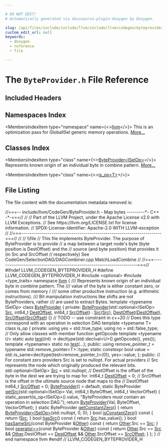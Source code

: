 ```yaml
---

# DO NOT EDIT!
# Automatically generated via docusaurus-plugin-doxygen by Doxygen.

slug: /api/files/include/include/llvm/include/llvm/codegen/byteprovider-h
custom_edit_url: null
keywords:
  - doxygen
  - reference
  - file

---
```





# The `ByteProvider.h` File Reference

<DoxygenPage pluginConfig={pluginConfig}>



## Included Headers

<IncludesList>
<IncludesListItem
  filePath="optional"
  permalink=""
  isLocal="false" />
<IncludesListItem
  filePath="type_traits"
  permalink=""
  isLocal="false" />
</IncludesList>

## Namespaces Index

<MembersIndex>

<MembersIndexItem
  type="namespace"
  name={<><a href="/docs/api/namespaces/llvm">llvm</a></>}>
This is an optimization pass for GlobalISel generic memory operations. <a href="/docs/api/namespaces/llvm/#details">More...</a>
</MembersIndexItem>

</MembersIndex>

## Classes Index

<MembersIndex>

<MembersIndexItem
  type="class"
  name={<><a href="/docs/api/classes/llvm/byteprovider">ByteProvider&lt;ISelOp&gt;</a></>}>
Represents known origin of an individual byte in combine pattern. <a href="/docs/api/classes/llvm/byteprovider/#details">More...</a>
</MembersIndexItem>

<MembersIndexItem
  type="class"
  name={<><a href="/docs/api/classes/llvm/byteprovider/is-op">is_op&lt;T&gt;</a></>}>
</MembersIndexItem>

</MembersIndex>


## File Listing

The file content with the documentation metadata removed is:

<ProgramListing>

<Link id="l00001" /><CodeLine lineNumber="1"><Highlight kind="comment">//===-- include/llvm/CodeGen/ByteProvider.h - Map bytes ---------&#42;- C++ -&#42;-===//</Highlight><Highlight kind="normal"></Highlight></CodeLine>
<Link id="l00002" /><CodeLine lineNumber="2"><Highlight kind="normal"></Highlight><Highlight kind="comment">//</Highlight><Highlight kind="normal"></Highlight></CodeLine>
<Link id="l00003" /><CodeLine lineNumber="3"><Highlight kind="normal"></Highlight><Highlight kind="comment">// Part of the LLVM Project, under the Apache License v2.0 with LLVM Exceptions.</Highlight><Highlight kind="normal"></Highlight></CodeLine>
<Link id="l00004" /><CodeLine lineNumber="4"><Highlight kind="normal"></Highlight><Highlight kind="comment">// See https://llvm.org/LICENSE.txt for license information.</Highlight><Highlight kind="normal"></Highlight></CodeLine>
<Link id="l00005" /><CodeLine lineNumber="5"><Highlight kind="normal"></Highlight><Highlight kind="comment">// SPDX-License-Identifier: Apache-2.0 WITH LLVM-exception</Highlight><Highlight kind="normal"></Highlight></CodeLine>
<Link id="l00006" /><CodeLine lineNumber="6"><Highlight kind="normal"></Highlight><Highlight kind="comment">//</Highlight><Highlight kind="normal"></Highlight></CodeLine>
<Link id="l00007" /><CodeLine lineNumber="7"><Highlight kind="normal"></Highlight><Highlight kind="comment">//===----------------------------------------------------------------------===//</Highlight><Highlight kind="normal"></Highlight></CodeLine>
<Link id="l00008" /><CodeLine lineNumber="8"><Highlight kind="normal"></Highlight><Highlight kind="comment">//</Highlight><Highlight kind="normal"></Highlight></CodeLine>
<Link id="l00009" /><CodeLine lineNumber="9"><Highlight kind="normal"></Highlight><Highlight kind="comment">// \\file</Highlight><Highlight kind="normal"></Highlight></CodeLine>
<Link id="l00010" /><CodeLine lineNumber="10"><Highlight kind="normal"></Highlight><Highlight kind="comment">// This file implements ByteProvider. The purpose of ByteProvider is to provide</Highlight><Highlight kind="normal"></Highlight></CodeLine>
<Link id="l00011" /><CodeLine lineNumber="11"><Highlight kind="normal"></Highlight><Highlight kind="comment">// a map between a target node&#39;s byte (byte position is DestOffset) and the</Highlight><Highlight kind="normal"></Highlight></CodeLine>
<Link id="l00012" /><CodeLine lineNumber="12"><Highlight kind="normal"></Highlight><Highlight kind="comment">// source (and byte position) that provides it (in Src and SrcOffset</Highlight><Highlight kind="normal"></Highlight></CodeLine>
<Link id="l00013" /><CodeLine lineNumber="13"><Highlight kind="normal"></Highlight><Highlight kind="comment">// respectively) See CodeGen/SelectionDAG/DAGCombiner.cpp MatchLoadCombine</Highlight><Highlight kind="normal"></Highlight></CodeLine>
<Link id="l00014" /><CodeLine lineNumber="14"><Highlight kind="normal"></Highlight><Highlight kind="comment">//</Highlight><Highlight kind="normal"></Highlight></CodeLine>
<Link id="l00015" /><CodeLine lineNumber="15"><Highlight kind="normal"></Highlight><Highlight kind="comment">//===----------------------------------------------------------------------===//</Highlight><Highlight kind="normal"></Highlight></CodeLine>
<Link id="l00016" /><CodeLine lineNumber="16"><Highlight kind="normal"></Highlight></CodeLine>
<Link id="l00017" /><CodeLine lineNumber="17"><Highlight kind="normal"></Highlight><Highlight kind="preprocessor">#ifndef LLVM&#95;CODEGEN&#95;BYTEPROVIDER&#95;H</Highlight><Highlight kind="normal"></Highlight></CodeLine>
<Link id="l00018" /><CodeLine lineNumber="18"><Highlight kind="normal"></Highlight><Highlight kind="preprocessor">#define LLVM&#95;CODEGEN&#95;BYTEPROVIDER&#95;H</Highlight><Highlight kind="normal"></Highlight></CodeLine>
<Link id="l00019" /><CodeLine lineNumber="19"><Highlight kind="normal"></Highlight></CodeLine>
<Link id="l00020" /><CodeLine lineNumber="20"><Highlight kind="normal"></Highlight><Highlight kind="preprocessor">#include &lt;optional&gt;</Highlight><Highlight kind="normal"></Highlight></CodeLine>
<Link id="l00021" /><CodeLine lineNumber="21"><Highlight kind="normal"></Highlight><Highlight kind="preprocessor">#include &lt;type&#95;traits&gt;</Highlight><Highlight kind="normal"></Highlight></CodeLine>
<Link id="l00022" /><CodeLine lineNumber="22"><Highlight kind="normal"></Highlight></CodeLine>
<Link id="l00023" /><CodeLine lineNumber="23"><Highlight kind="normal"></Highlight><Highlight kind="keyword">namespace </Highlight><Highlight kind="normal"><a href="/docs/api/namespaces/llvm">llvm</a> &#123;</Highlight></CodeLine>
<Link id="l00024" /><CodeLine lineNumber="24"><Highlight kind="normal"></Highlight><Highlight kind="comment"></Highlight></CodeLine>
<Link id="l00025" /><CodeLine lineNumber="25"><Highlight kind="comment">/// Represents known origin of an individual byte in combine pattern. The</Highlight></CodeLine>
<Link id="l00026" /><CodeLine lineNumber="26"><Highlight kind="comment">/// value of the byte is either constant zero, or comes from memory /</Highlight></CodeLine>
<Link id="l00027" /><CodeLine lineNumber="27"><Highlight kind="comment">/// some other productive instruction (e.g. arithmetic instructions).</Highlight></CodeLine>
<Link id="l00028" /><CodeLine lineNumber="28"><Highlight kind="comment">/// Bit manipulation instructions like shifts are not ByteProviders, rather</Highlight></CodeLine>
<Link id="l00029" /><CodeLine lineNumber="29"><Highlight kind="comment">/// are used to extract Bytes.</Highlight><Highlight kind="normal"></Highlight></CodeLine>
<Link id="l00030" /><CodeLine lineNumber="30" lineLink="/docs/api/classes/llvm/byteprovider"><Highlight kind="normal"></Highlight><Highlight kind="keyword">template</Highlight><Highlight kind="normal"> &lt;</Highlight><Highlight kind="keyword">typename</Highlight><Highlight kind="normal"> ISelOp&gt; </Highlight><Highlight kind="keyword">class </Highlight><Highlight kind="normal"><a href="/docs/api/classes/llvm/byteprovider/#a0402e6221aec88c4af22678b29735ea7">ByteProvider</a> &#123;</Highlight></CodeLine>
<Link id="l00031" /><CodeLine lineNumber="31"><Highlight kind="normal"></Highlight><Highlight kind="keyword">private</Highlight><Highlight kind="normal">:</Highlight></CodeLine>
<Link id="l00032" /><CodeLine lineNumber="32"><Highlight kind="normal">  <a href="/docs/api/classes/llvm/byteprovider/#a0402e6221aec88c4af22678b29735ea7">ByteProvider</a>(std::optional&lt;ISelOp&gt; <a href="/docs/api/classes/llvm/byteprovider/#af9dd4469802ec097c5fbb0ac7b4a9dfc">Src</a>, int64&#95;t <a href="/docs/api/classes/llvm/byteprovider/#a31fbeaa6a708352679ef736f2a546a9f">DestOffset</a>, int64&#95;t <a href="/docs/api/classes/llvm/byteprovider/#a34d86e32e33468df4c25ff9e629264d5">SrcOffset</a>)</Highlight></CodeLine>
<Link id="l00033" /><CodeLine lineNumber="33"><Highlight kind="normal">      : <a href="/docs/api/classes/llvm/byteprovider/#af9dd4469802ec097c5fbb0ac7b4a9dfc">Src</a>(<a href="/docs/api/classes/llvm/byteprovider/#af9dd4469802ec097c5fbb0ac7b4a9dfc">Src</a>), <a href="/docs/api/classes/llvm/byteprovider/#a31fbeaa6a708352679ef736f2a546a9f">DestOffset</a>(<a href="/docs/api/classes/llvm/byteprovider/#a31fbeaa6a708352679ef736f2a546a9f">DestOffset</a>), <a href="/docs/api/classes/llvm/byteprovider/#a34d86e32e33468df4c25ff9e629264d5">SrcOffset</a>(<a href="/docs/api/classes/llvm/byteprovider/#a34d86e32e33468df4c25ff9e629264d5">SrcOffset</a>) &#123;&#125;</Highlight></CodeLine>
<Link id="l00034" /><CodeLine lineNumber="34"><Highlight kind="normal"></Highlight></CodeLine>
<Link id="l00035" /><CodeLine lineNumber="35"><Highlight kind="normal">  </Highlight><Highlight kind="comment">// TODO -- use constraint in c++20</Highlight><Highlight kind="normal"></Highlight></CodeLine>
<Link id="l00036" /><CodeLine lineNumber="36"><Highlight kind="normal">  </Highlight><Highlight kind="comment">// Does this type correspond with an operation in selection DAG</Highlight><Highlight kind="normal"></Highlight></CodeLine>
<Link id="l00037" /><CodeLine lineNumber="37"><Highlight kind="normal">  </Highlight><Highlight kind="keyword">template</Highlight><Highlight kind="normal"> &lt;</Highlight><Highlight kind="keyword">typename</Highlight><Highlight kind="normal"> T&gt; </Highlight><Highlight kind="keyword">class </Highlight><Highlight kind="normal">is&#95;op &#123;</Highlight></CodeLine>
<Link id="l00038" /><CodeLine lineNumber="38"><Highlight kind="normal">  </Highlight><Highlight kind="keyword">private</Highlight><Highlight kind="normal">:</Highlight></CodeLine>
<Link id="l00039" /><CodeLine lineNumber="39"><Highlight kind="normal">    </Highlight><Highlight kind="keyword">using </Highlight><Highlight kind="normal">yes = std::true&#95;type;</Highlight></CodeLine>
<Link id="l00040" /><CodeLine lineNumber="40"><Highlight kind="normal">    </Highlight><Highlight kind="keyword">using </Highlight><Highlight kind="normal">no = std::false&#95;type;</Highlight></CodeLine>
<Link id="l00041" /><CodeLine lineNumber="41"><Highlight kind="normal"></Highlight></CodeLine>
<Link id="l00042" /><CodeLine lineNumber="42"><Highlight kind="normal">    </Highlight><Highlight kind="comment">// Only allow classes with member function getOpcode</Highlight><Highlight kind="normal"></Highlight></CodeLine>
<Link id="l00043" /><CodeLine lineNumber="43"><Highlight kind="normal">    </Highlight><Highlight kind="keyword">template</Highlight><Highlight kind="normal"> &lt;</Highlight><Highlight kind="keyword">typename</Highlight><Highlight kind="normal"> U&gt;</Highlight></CodeLine>
<Link id="l00044" /><CodeLine lineNumber="44"><Highlight kind="normal">    </Highlight><Highlight kind="keyword">static</Highlight><Highlight kind="normal"> </Highlight><Highlight kind="keyword">auto</Highlight><Highlight kind="normal"> <a href="/docs/api/files/lib/lib/codegen/moduloschedule-cpp/#a106e32122c569cdb42ddf61ecbb0aad1">test</a>(</Highlight><Highlight kind="keywordtype">int</Highlight><Highlight kind="normal">) -&gt; </Highlight><Highlight kind="keyword">decltype</Highlight><Highlight kind="normal">(std::declval&lt;U&gt;().getOpcode(), yes());</Highlight></CodeLine>
<Link id="l00045" /><CodeLine lineNumber="45"><Highlight kind="normal"></Highlight></CodeLine>
<Link id="l00046" /><CodeLine lineNumber="46"><Highlight kind="normal">    </Highlight><Highlight kind="keyword">template</Highlight><Highlight kind="normal"> &lt;</Highlight><Highlight kind="keyword">typename</Highlight><Highlight kind="normal">&gt; </Highlight><Highlight kind="keyword">static</Highlight><Highlight kind="normal"> no <a href="/docs/api/files/lib/lib/codegen/moduloschedule-cpp/#a106e32122c569cdb42ddf61ecbb0aad1">test</a>(...);</Highlight></CodeLine>
<Link id="l00047" /><CodeLine lineNumber="47"><Highlight kind="normal"></Highlight></CodeLine>
<Link id="l00048" /><CodeLine lineNumber="48"><Highlight kind="normal">  </Highlight><Highlight kind="keyword">public</Highlight><Highlight kind="normal">:</Highlight></CodeLine>
<Link id="l00049" /><CodeLine lineNumber="49"><Highlight kind="normal">    </Highlight><Highlight kind="keyword">using </Highlight><Highlight kind="normal">remove&#95;pointer&#95;t = </Highlight><Highlight kind="keyword">typename</Highlight><Highlight kind="normal"> std::remove&#95;pointer&lt;T&gt;::type;</Highlight></CodeLine>
<Link id="l00050" /><CodeLine lineNumber="50"><Highlight kind="normal">    </Highlight><Highlight kind="keyword">static</Highlight><Highlight kind="normal"> </Highlight><Highlight kind="keyword">constexpr</Highlight><Highlight kind="normal"> </Highlight><Highlight kind="keywordtype">bool</Highlight><Highlight kind="normal"> value =</Highlight></CodeLine>
<Link id="l00051" /><CodeLine lineNumber="51"><Highlight kind="normal">        std::is&#95;same&lt;decltype(test&lt;remove&#95;pointer&#95;t&gt;(0)), yes&gt;::value;</Highlight></CodeLine>
<Link id="l00052" /><CodeLine lineNumber="52"><Highlight kind="normal">  &#125;;</Highlight></CodeLine>
<Link id="l00053" /><CodeLine lineNumber="53"><Highlight kind="normal"></Highlight></CodeLine>
<Link id="l00054" /><CodeLine lineNumber="54"><Highlight kind="normal"></Highlight><Highlight kind="keyword">public</Highlight><Highlight kind="normal">:</Highlight></CodeLine>
<Link id="l00055" /><CodeLine lineNumber="55"><Highlight kind="normal">  </Highlight><Highlight kind="comment">// For constant zero providers Src is set to nullopt. For actual providers</Highlight><Highlight kind="normal"></Highlight></CodeLine>
<Link id="l00056" /><CodeLine lineNumber="56"><Highlight kind="normal">  </Highlight><Highlight kind="comment">// Src represents the node which originally produced the relevant bits.</Highlight><Highlight kind="normal"></Highlight></CodeLine>
<Link id="l00057" /><CodeLine lineNumber="57" lineLink="/docs/api/classes/llvm/byteprovider/#af9dd4469802ec097c5fbb0ac7b4a9dfc"><Highlight kind="normal">  std::optional&lt;ISelOp&gt; <a href="/docs/api/classes/llvm/byteprovider/#af9dd4469802ec097c5fbb0ac7b4a9dfc">Src</a> = std::nullopt;</Highlight></CodeLine>
<Link id="l00058" /><CodeLine lineNumber="58"><Highlight kind="normal">  </Highlight><Highlight kind="comment">// DestOffset is the offset of the byte in the dest we are trying to map for.</Highlight><Highlight kind="normal"></Highlight></CodeLine>
<Link id="l00059" /><CodeLine lineNumber="59" lineLink="/docs/api/classes/llvm/byteprovider/#a31fbeaa6a708352679ef736f2a546a9f"><Highlight kind="normal">  int64&#95;t <a href="/docs/api/classes/llvm/byteprovider/#a31fbeaa6a708352679ef736f2a546a9f">DestOffset</a> = 0;</Highlight></CodeLine>
<Link id="l00060" /><CodeLine lineNumber="60"><Highlight kind="normal">  </Highlight><Highlight kind="comment">// SrcOffset is the offset in the ultimate source node that maps to the</Highlight><Highlight kind="normal"></Highlight></CodeLine>
<Link id="l00061" /><CodeLine lineNumber="61"><Highlight kind="normal">  </Highlight><Highlight kind="comment">// DestOffset</Highlight><Highlight kind="normal"></Highlight></CodeLine>
<Link id="l00062" /><CodeLine lineNumber="62" lineLink="/docs/api/classes/llvm/byteprovider/#a34d86e32e33468df4c25ff9e629264d5"><Highlight kind="normal">  int64&#95;t <a href="/docs/api/classes/llvm/byteprovider/#a34d86e32e33468df4c25ff9e629264d5">SrcOffset</a> = 0;</Highlight></CodeLine>
<Link id="l00063" /><CodeLine lineNumber="63"><Highlight kind="normal"></Highlight></CodeLine>
<Link id="l00064" /><CodeLine lineNumber="64" lineLink="/docs/api/classes/llvm/byteprovider/#a0402e6221aec88c4af22678b29735ea7"><Highlight kind="normal">  <a href="/docs/api/classes/llvm/byteprovider/#a0402e6221aec88c4af22678b29735ea7">ByteProvider</a>() = </Highlight><Highlight kind="keywordflow">default</Highlight><Highlight kind="normal">;</Highlight></CodeLine>
<Link id="l00065" /><CodeLine lineNumber="65"><Highlight kind="normal"></Highlight></CodeLine>
<Link id="l00066" /><CodeLine lineNumber="66" lineLink="/docs/api/classes/llvm/byteprovider/#a6ed2932d3c98238501dc301ae35fcc6a"><Highlight kind="normal">  </Highlight><Highlight kind="keyword">static</Highlight><Highlight kind="normal"> ByteProvider <a href="/docs/api/classes/llvm/byteprovider/#a6ed2932d3c98238501dc301ae35fcc6a">getSrc</a>(std::optional&lt;ISelOp&gt; Val, int64&#95;t ByteOffset,</Highlight></CodeLine>
<Link id="l00067" /><CodeLine lineNumber="67"><Highlight kind="normal">                             int64&#95;t VectorOffset) &#123;</Highlight></CodeLine>
<Link id="l00068" /><CodeLine lineNumber="68"><Highlight kind="normal">    </Highlight><Highlight kind="keyword">static&#95;assert</Highlight><Highlight kind="normal">(is&#95;op&lt;ISelOp&gt;().value,</Highlight></CodeLine>
<Link id="l00069" /><CodeLine lineNumber="69"><Highlight kind="normal">                  </Highlight><Highlight kind="stringliteral">&quot;ByteProviders must contain an operation in selection DAG.&quot;</Highlight><Highlight kind="normal">);</Highlight></CodeLine>
<Link id="l00070" /><CodeLine lineNumber="70"><Highlight kind="normal">    </Highlight><Highlight kind="keywordflow">return</Highlight><Highlight kind="normal"> <a href="/docs/api/classes/llvm/byteprovider/#a0402e6221aec88c4af22678b29735ea7">ByteProvider</a>(Val, ByteOffset, VectorOffset);</Highlight></CodeLine>
<Link id="l00071" /><CodeLine lineNumber="71"><Highlight kind="normal">  &#125;</Highlight></CodeLine>
<Link id="l00072" /><CodeLine lineNumber="72"><Highlight kind="normal"></Highlight></CodeLine>
<Link id="l00073" /><CodeLine lineNumber="73" lineLink="/docs/api/classes/llvm/byteprovider/#a5a51e2c96e916baccca2fd40b2c74a12"><Highlight kind="normal">  </Highlight><Highlight kind="keyword">static</Highlight><Highlight kind="normal"> ByteProvider <a href="/docs/api/classes/llvm/byteprovider/#a5a51e2c96e916baccca2fd40b2c74a12">getConstantZero</a>() &#123;</Highlight></CodeLine>
<Link id="l00074" /><CodeLine lineNumber="74"><Highlight kind="normal">    </Highlight><Highlight kind="keywordflow">return</Highlight><Highlight kind="normal"> <a href="/docs/api/classes/llvm/byteprovider/#a0402e6221aec88c4af22678b29735ea7">ByteProvider&lt;ISelOp&gt;</a>(std::nullopt, 0, 0);</Highlight></CodeLine>
<Link id="l00075" /><CodeLine lineNumber="75"><Highlight kind="normal">  &#125;</Highlight></CodeLine>
<Link id="l00076" /><CodeLine lineNumber="76" lineLink="/docs/api/classes/llvm/byteprovider/#afda54869d178f3de733909aabee98e34"><Highlight kind="normal">  </Highlight><Highlight kind="keywordtype">bool</Highlight><Highlight kind="normal"> <a href="/docs/api/classes/llvm/byteprovider/#afda54869d178f3de733909aabee98e34">isConstantZero</a>()</Highlight><Highlight kind="keyword"> const </Highlight><Highlight kind="normal">&#123; </Highlight><Highlight kind="keywordflow">return</Highlight><Highlight kind="normal"> !<a href="/docs/api/classes/llvm/byteprovider/#af9dd4469802ec097c5fbb0ac7b4a9dfc">Src</a>; &#125;</Highlight></CodeLine>
<Link id="l00077" /><CodeLine lineNumber="77"><Highlight kind="normal"></Highlight></CodeLine>
<Link id="l00078" /><CodeLine lineNumber="78" lineLink="/docs/api/classes/llvm/byteprovider/#a98c71670ac9a2e37a4f727deb547371f"><Highlight kind="normal">  </Highlight><Highlight kind="keywordtype">bool</Highlight><Highlight kind="normal"> <a href="/docs/api/classes/llvm/byteprovider/#a98c71670ac9a2e37a4f727deb547371f">hasSrc</a>()</Highlight><Highlight kind="keyword"> const </Highlight><Highlight kind="normal">&#123; </Highlight><Highlight kind="keywordflow">return</Highlight><Highlight kind="normal"> <a href="/docs/api/classes/llvm/byteprovider/#af9dd4469802ec097c5fbb0ac7b4a9dfc">Src</a>.has&#95;value(); &#125;</Highlight></CodeLine>
<Link id="l00079" /><CodeLine lineNumber="79"><Highlight kind="normal"></Highlight></CodeLine>
<Link id="l00080" /><CodeLine lineNumber="80" lineLink="/docs/api/classes/llvm/byteprovider/#a7e7aee1a7a97b3bea72328ed98236c30"><Highlight kind="normal">  </Highlight><Highlight kind="keywordtype">bool</Highlight><Highlight kind="normal"> <a href="/docs/api/classes/llvm/byteprovider/#a7e7aee1a7a97b3bea72328ed98236c30">hasSameSrc</a>(</Highlight><Highlight kind="keyword">const</Highlight><Highlight kind="normal"> ByteProvider &amp;<a href="/docs/api/namespaces/llvm/#a9eb4f5b98b70ee4fab9614ed58282c1fa6311ae17c1ee52b36e68aaf4ad066387">Other</a>)</Highlight><Highlight kind="keyword"> const </Highlight><Highlight kind="normal">&#123; </Highlight><Highlight kind="keywordflow">return</Highlight><Highlight kind="normal"> <a href="/docs/api/namespaces/llvm/#a9eb4f5b98b70ee4fab9614ed58282c1fa6311ae17c1ee52b36e68aaf4ad066387">Other</a>.Src == <a href="/docs/api/classes/llvm/byteprovider/#af9dd4469802ec097c5fbb0ac7b4a9dfc">Src</a>; &#125;</Highlight></CodeLine>
<Link id="l00081" /><CodeLine lineNumber="81"><Highlight kind="normal"></Highlight></CodeLine>
<Link id="l00082" /><CodeLine lineNumber="82" lineLink="/docs/api/classes/llvm/byteprovider/#a63fc2ea79c6b027d08132f3ea149c937"><Highlight kind="normal">  </Highlight><Highlight kind="keywordtype">bool</Highlight><Highlight kind="normal"> <a href="/docs/api/classes/llvm/byteprovider/#a63fc2ea79c6b027d08132f3ea149c937">operator==</a>(</Highlight><Highlight kind="keyword">const</Highlight><Highlight kind="normal"> ByteProvider &amp;<a href="/docs/api/namespaces/llvm/#a9eb4f5b98b70ee4fab9614ed58282c1fa6311ae17c1ee52b36e68aaf4ad066387">Other</a>)</Highlight><Highlight kind="keyword"> const </Highlight><Highlight kind="normal">&#123;</Highlight></CodeLine>
<Link id="l00083" /><CodeLine lineNumber="83"><Highlight kind="normal">    </Highlight><Highlight kind="keywordflow">return</Highlight><Highlight kind="normal"> <a href="/docs/api/namespaces/llvm/#a9eb4f5b98b70ee4fab9614ed58282c1fa6311ae17c1ee52b36e68aaf4ad066387">Other</a>.Src == <a href="/docs/api/classes/llvm/byteprovider/#af9dd4469802ec097c5fbb0ac7b4a9dfc">Src</a> &amp;&amp; <a href="/docs/api/namespaces/llvm/#a9eb4f5b98b70ee4fab9614ed58282c1fa6311ae17c1ee52b36e68aaf4ad066387">Other</a>.DestOffset == <a href="/docs/api/classes/llvm/byteprovider/#a31fbeaa6a708352679ef736f2a546a9f">DestOffset</a> &amp;&amp;</Highlight></CodeLine>
<Link id="l00084" /><CodeLine lineNumber="84"><Highlight kind="normal">           <a href="/docs/api/namespaces/llvm/#a9eb4f5b98b70ee4fab9614ed58282c1fa6311ae17c1ee52b36e68aaf4ad066387">Other</a>.SrcOffset == <a href="/docs/api/classes/llvm/byteprovider/#a34d86e32e33468df4c25ff9e629264d5">SrcOffset</a>;</Highlight></CodeLine>
<Link id="l00085" /><CodeLine lineNumber="85"><Highlight kind="normal">  &#125;</Highlight></CodeLine>
<Link id="l00086" /><CodeLine lineNumber="86"><Highlight kind="normal">&#125;;</Highlight></CodeLine>
<Link id="l00087" /><CodeLine lineNumber="87"><Highlight kind="normal">&#125; </Highlight><Highlight kind="comment">// end namespace llvm</Highlight><Highlight kind="normal"></Highlight></CodeLine>
<Link id="l00088" /><CodeLine lineNumber="88"><Highlight kind="normal"></Highlight></CodeLine>
<Link id="l00089" /><CodeLine lineNumber="89"><Highlight kind="normal"></Highlight><Highlight kind="preprocessor">#endif </Highlight><Highlight kind="comment">// LLVM&#95;CODEGEN&#95;BYTEPROVIDER&#95;H</Highlight><Highlight kind="normal"></Highlight></CodeLine>

</ProgramListing>

</DoxygenPage>
